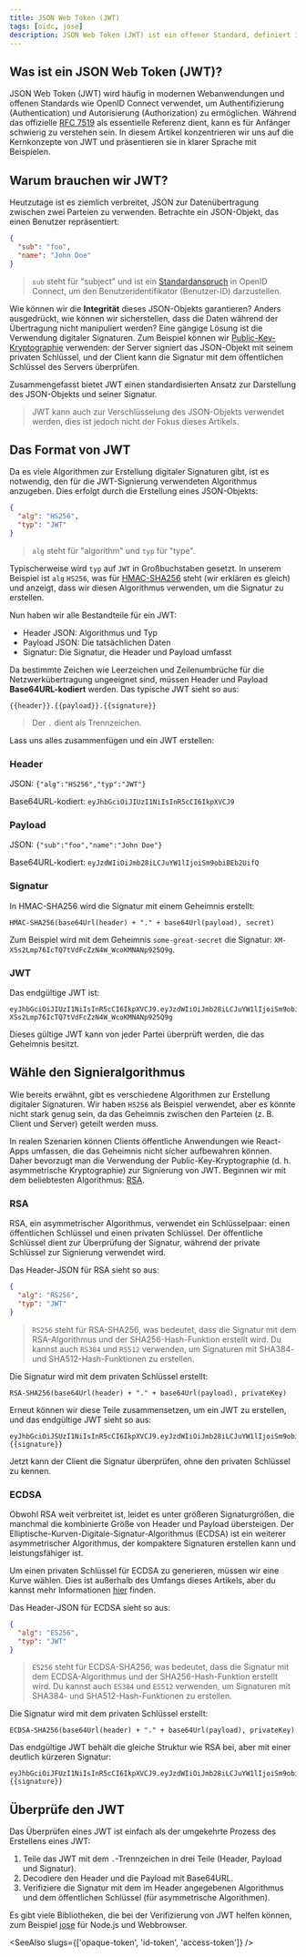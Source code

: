 ```yaml
---
title: JSON Web Token (JWT)
tags: [oidc, jose]
description: JSON Web Token (JWT) ist ein offener Standard, definiert in RFC 7519, der sichere Kommunikation zwischen zwei Parteien ermöglicht. Er ist kompakt, URL-sicher und eigenständig, was ihn ideal für die Übertragung von Authentifizierungs- und Autorisierungsdaten zwischen Diensten macht.
---
```


## Was ist ein JSON Web Token (JWT)?

JSON Web Token (JWT) wird häufig in modernen Webanwendungen und offenen Standards wie OpenID Connect verwendet, um Authentifizierung (Authentication) und Autorisierung (Authorization) zu ermöglichen. Während das offizielle [RFC 7519](https://datatracker.ietf.org/doc/html/rfc7519) als essentielle Referenz dient, kann es für Anfänger schwierig zu verstehen sein. In diesem Artikel konzentrieren wir uns auf die Kernkonzepte von JWT und präsentieren sie in klarer Sprache mit Beispielen.

## Warum brauchen wir JWT?

Heutzutage ist es ziemlich verbreitet, JSON zur Datenübertragung zwischen zwei Parteien zu verwenden. Betrachte ein JSON-Objekt, das einen Benutzer repräsentiert:

```json
{
  "sub": "foo",
  "name": "John Doe"
}
```

> `sub` steht für "subject" und ist ein [Standardanspruch](https://openid.net/specs/openid-connect-core-1_0.html#StandardClaims) in OpenID Connect, um den Benutzeridentifikator (Benutzer-ID) darzustellen.

Wie können wir die **Integrität** dieses JSON-Objekts garantieren? Anders ausgedrückt, wie können wir sicherstellen, dass die Daten während der Übertragung nicht manipuliert werden? Eine gängige Lösung ist die Verwendung digitaler Signaturen. Zum Beispiel können wir [Public-Key-Kryptographie](https://en.wikipedia.org/wiki/Public-key_cryptography) verwenden: der Server signiert das JSON-Objekt mit seinem privaten Schlüssel, und der Client kann die Signatur mit dem öffentlichen Schlüssel des Servers überprüfen.

Zusammengefasst bietet JWT einen standardisierten Ansatz zur Darstellung des JSON-Objekts und seiner Signatur.

> JWT kann auch zur Verschlüsselung des JSON-Objekts verwendet werden, dies ist jedoch nicht der Fokus dieses Artikels.

## Das Format von JWT

Da es viele Algorithmen zur Erstellung digitaler Signaturen gibt, ist es notwendig, den für die JWT-Signierung verwendeten Algorithmus anzugeben. Dies erfolgt durch die Erstellung eines JSON-Objekts:

```json
{
  "alg": "HS256",
  "typ": "JWT"
}
```

> `alg` steht für "algorithm" und `typ` für "type".

Typischerweise wird `typ` auf `JWT` in Großbuchstaben gesetzt. In unserem Beispiel ist `alg` `HS256`, was für [HMAC-SHA256](https://en.wikipedia.org/wiki/HMAC) steht (wir erklären es gleich) und anzeigt, dass wir diesen Algorithmus verwenden, um die Signatur zu erstellen.

Nun haben wir alle Bestandteile für ein JWT:

- Header JSON: Algorithmus und Typ
- Payload JSON: Die tatsächlichen Daten
- Signatur: Die Signatur, die Header und Payload umfasst

Da bestimmte Zeichen wie Leerzeichen und Zeilenumbrüche für die Netzwerkübertragung ungeeignet sind, müssen Header und Payload **Base64URL-kodiert** werden. Das typische JWT sieht so aus:

```
{{header}}.{{payload}}.{{signature}}
```

> Der `.` dient als Trennzeichen.

Lass uns alles zusammenfügen und ein JWT erstellen:

### Header

JSON: `{"alg":"HS256","typ":"JWT"}`

Base64URL-kodiert: `eyJhbGciOiJIUzI1NiIsInR5cCI6IkpXVCJ9`

### Payload

JSON: `{"sub":"foo","name":"John Doe"}`

Base64URL-kodiert: `eyJzdWIiOiJmb28iLCJuYW1lIjoiSm9obiBEb2UifQ`

### Signatur

In HMAC-SHA256 wird die Signatur mit einem Geheimnis erstellt:

```
HMAC-SHA256(base64Url(header) + "." + base64Url(payload), secret)
```

Zum Beispiel wird mit dem Geheimnis `some-great-secret` die Signatur: `XM-XSs2Lmp76IcTQ7tVdFcZzN4W_WcoKMNANp925Q9g`.

### JWT

Das endgültige JWT ist:

```
eyJhbGciOiJIUzI1NiIsInR5cCI6IkpXVCJ9.eyJzdWIiOiJmb28iLCJuYW1lIjoiSm9obiBEb2UifQ.XM-XSs2Lmp76IcTQ7tVdFcZzN4W_WcoKMNANp925Q9g
```

Dieses gültige JWT kann von jeder Partei überprüft werden, die das Geheimnis besitzt.

## Wähle den Signieralgorithmus

Wie bereits erwähnt, gibt es verschiedene Algorithmen zur Erstellung digitaler Signaturen. Wir haben `HS256` als Beispiel verwendet, aber es könnte nicht stark genug sein, da das Geheimnis zwischen den Parteien (z. B. Client und Server) geteilt werden muss.

In realen Szenarien können Clients öffentliche Anwendungen wie React-Apps umfassen, die das Geheimnis nicht sicher aufbewahren können. Daher bevorzugt man die Verwendung der Public-Key-Kryptographie (d. h. asymmetrische Kryptographie) zur Signierung von JWT. Beginnen wir mit dem beliebtesten Algorithmus: [RSA](https://en.wikipedia.org/wiki/RSA_cryptosystem).

### RSA

RSA, ein asymmetrischer Algorithmus, verwendet ein Schlüsselpaar: einen öffentlichen Schlüssel und einen privaten Schlüssel. Der öffentliche Schlüssel dient zur Überprüfung der Signatur, während der private Schlüssel zur Signierung verwendet wird.

Das Header-JSON für RSA sieht so aus:

```json
{
  "alg": "RS256",
  "typ": "JWT"
}
```

> `RS256` steht für RSA-SHA256, was bedeutet, dass die Signatur mit dem RSA-Algorithmus und der SHA256-Hash-Funktion erstellt wird. Du kannst auch `RS384` und `RS512` verwenden, um Signaturen mit SHA384- und SHA512-Hash-Funktionen zu erstellen.

Die Signatur wird mit dem privaten Schlüssel erstellt:

```
RSA-SHA256(base64Url(header) + "." + base64Url(payload), privateKey)
```

Erneut können wir diese Teile zusammensetzen, um ein JWT zu erstellen, und das endgültige JWT sieht so aus:

```
eyJhbGciOiJSUzI1NiIsInR5cCI6IkpXVCJ9.eyJzdWIiOiJmb28iLCJuYW1lIjoiSm9obiBEb2UifQ.{{signature}}
```

Jetzt kann der Client die Signatur überprüfen, ohne den privaten Schlüssel zu kennen.

### ECDSA

Obwohl RSA weit verbreitet ist, leidet es unter größeren Signaturgrößen, die manchmal die kombinierte Größe von Header und Payload übersteigen. Der Elliptische-Kurven-Digitale-Signatur-Algorithmus (ECDSA) ist ein weiterer asymmetrischer Algorithmus, der kompaktere Signaturen erstellen kann und leistungsfähiger ist.

Um einen privaten Schlüssel für ECDSA zu generieren, müssen wir eine Kurve wählen. Dies ist außerhalb des Umfangs dieses Artikels, aber du kannst mehr Informationen [hier](https://en.wikipedia.org/wiki/Elliptic-curve_cryptography#Elliptic_Curve_Digital_Signature_Algorithm) finden.

Das Header-JSON für ECDSA sieht so aus:

```json
{
  "alg": "ES256",
  "typ": "JWT"
}
```

> `ES256` steht für ECDSA-SHA256, was bedeutet, dass die Signatur mit dem ECDSA-Algorithmus und der SHA256-Hash-Funktion erstellt wird. Du kannst auch `ES384` und `ES512` verwenden, um Signaturen mit SHA384- und SHA512-Hash-Funktionen zu erstellen.

Die Signatur wird mit dem privaten Schlüssel erstellt:

```
ECDSA-SHA256(base64Url(header) + "." + base64Url(payload), privateKey)
```

Das endgültige JWT behält die gleiche Struktur wie RSA bei, aber mit einer deutlich kürzeren Signatur:

```
eyJhbGciOiJFUzI1NiIsInR5cCI6IkpXVCJ9.eyJzdWIiOiJmb28iLCJuYW1lIjoiSm9obiBEb2UifQ.{{signature}}
```

## Überprüfe den JWT

Das Überprüfen eines JWT ist einfach als der umgekehrte Prozess des Erstellens eines JWT:

1. Teile das JWT mit dem `.`-Trennzeichen in drei Teile (Header, Payload und Signatur).
2. Decodiere den Header und die Payload mit Base64URL.
3. Verifiziere die Signatur mit dem im Header angegebenen Algorithmus und dem öffentlichen Schlüssel (für asymmetrische Algorithmen).

Es gibt viele Bibliotheken, die bei der Verifizierung von JWT helfen können, zum Beispiel [jose](https://github.com/panva/jose) für Node.js und Webbrowser.

<SeeAlso slugs={['opaque-token', 'id-token', 'access-token']} />